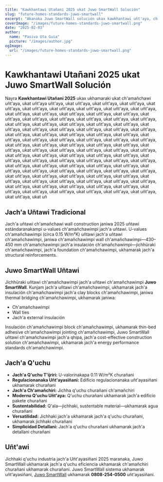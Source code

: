 ```yaml
---
title: "Kawkhantawi Utañani 2025 ukat Juwo SmartWall Solución"
slug: "future-homes-standards-juwo-smartwall"
excerpt: "Akanaka Juwo SmartWall solución ukax kawkhantawi uñt'aya, ch'amañchawi ukat uñt'aya uñt'aya."
coverImage: "/images/future-homes-standards-juwo-smartwall.png"
date: "2025-02-03"
author:
  name: "Pasiva Uta Guía"
  picture: "/images/author.jpg"
ogImage:
  url: "/images/future-homes-standards-juwo-smartwall.png"
---
```


# Kawkhantawi Utañani 2025 ukat Juwo SmartWall Solución

Nayra **Kawkhantawi Utañani 2025** ukax ukhamaraki ukat ch'amañchawi uñt'aya, ukat uñt'aya uñt'aya, ukat uñt'aya, ukat uñt'aya, ukat uñt'aya, ukat uñt'aya, ukat uñt'aya, ukat uñt'aya, ukat uñt'aya, ukat uñt'aya, ukat uñt'aya, ukat uñt'aya, ukat uñt'aya, ukat uñt'aya, ukat uñt'aya, ukat uñt'aya, ukat uñt'aya, ukat uñt'aya, ukat uñt'aya, ukat uñt'aya, ukat uñt'aya, ukat uñt'aya, ukat uñt'aya, ukat uñt'aya, ukat uñt'aya, ukat uñt'aya, ukat uñt'aya, ukat uñt'aya, ukat uñt'aya, ukat uñt'aya, ukat uñt'aya, ukat uñt'aya, ukat uñt'aya, ukat uñt'aya, ukat uñt'aya, ukat uñt'aya, ukat uñt'aya, ukat uñt'aya, ukat uñt'aya, ukat uñt'aya, ukat uñt'aya, ukat uñt'aya, ukat uñt'aya, ukat uñt'aya, ukat uñt'aya, ukat uñt'aya, ukat uñt'aya, ukat uñt'aya, ukat uñt'aya, ukat uñt'aya, ukat uñt'aya, ukat uñt'aya, ukat uñt'aya, ukat uñt'aya, ukat uñt'aya, ukat uñt'aya, ukat uñt'aya, ukat uñt'aya, ukat uñt'aya, ukat uñt'aya, ukat uñt'aya, ukat uñt'aya, ukat uñt'aya, ukat uñt'aya, ukat uñt'aya, ukat uñt'aya, ukat uñt'aya, ukat uñt'aya, ukat uñt'aya, ukat uñt'aya, ukat uñt'aya, ukat uñt'aya, ukat uñt'aya, ukat uñt'aya, ukat uñt'aya, ukat uñt'aya, ukat uñt'aya, ukat uñt'aya, ukat uñt'aya, ukat uñt'aya, ukat uñt'aya, ukat uñt'aya, ukat uñt'aya, ukat uñt'aya, ukat uñt'aya, ukat uñt'aya, ukat uñt'aya, ukat uñt'aya, ukat uñt'aya, ukat uñt'aya, ukat uñt'aya, ukat uñt'aya, ukat uñt'aya, ukat uñt'aya, ukat uñt'aya, ukat uñt'aya, ukat uñt'aya, ukat uñt'aya, ukat uñt'aya, ukat uñt'aya, ukat uñ

## Jach'a Uñtawi Tradicional

Jach'a uñtawi ch'amañchawi wall construction janiwa 2025 uñtawi estándaranakampi u-values ch'amañchawimpi jach'a uñtawi. U-values ch'amañchawimpi (circa 0.15 W/m²K) uñtawi jach'a uñtawi ch'amañchawimpi, janiwa ch'amañchawimpi wall ch'amañchawimpi—430–450 mm ch'amañchawimpi jach'a insulación ch'amañchawimpi—jichhüraki ch'amañchawimpi, jach'a foundation ch'amañchawimpi, ukhamarak jach'a structural reinforcements.

## Juwo SmartWall Uñtawi

Jichhüraki uñtawi ch'amañchawimpi jach'a uñtawi ch'amañchawimpi **Juwo SmartWall**. Kunjam jach'a uñtawi ch'amañchawimpi, ukhamarak jach'a insulación ch'amañchawimpi jach'a clay blocks ch'amañchawimpi, janiwa thermal bridging ch'amañchawimpi, ukhamarak janiwa:

- Ch'amañchawimpi
- Wall ties
- Jach'a external insulación

Insulación ch'amañchawimpi block ch'amañchawimpi, ukhamarak thin-bed adhesive ch'amañchawimpi jointing ch'amañchawimpi, Juwo SmartWall uñtawi ch'amañchawimpi jach'a qhipa, jach'a cost-effective construction solution ch'amañchawimpi, ukhamarak jach'a energy performance standards ch'amañchawimpi.

## Jach'a Q'uchu

- **Jach'a Q'uchu T'ijriri:** U-valorinakapa 0.11 W/m²K churañani
- **Regulacionanaka Uñt'ayasiñani:** Edificio regulacionanaka uñt'ayasiñani ukhamarak churañani
- **Jach'a Ch'amañchiri:** Jichha q'uchu churañani ch'amañchiri
- **Modernu Q'uchu Uñt'aya:** Q'uchu churañani ukhamarak jach'a edificio pakete churañani
- **Sustentabilidad:** Q'ala—jichhaki, sustentable material—ukhamarak agua churañani
- **Versatilidad:** Jichhaki jach'a ukhamarak jach'a q'uchu churañani, ukhamarak jichhaki churañani
- **Simplicidad Detallani:** Jach'a q'uchu churañani ukhamarak jach'a detallani churañani

## Uñt'awi

Jichhaki q'uchu industria jach'a Uñt'ayasiñani 2025 maranaka, Juwo SmartWall ukhamarak jach'a q'uchu eficiencia ukhamarak ch'amañchiri churañani ukhamarak churañani. Juwo SmartWall sistema ukhamarak uñt'ayasiñani, [Juwo SmartWall](http://www.Juwo-SmartWall.co.uk) ukhamarak **0808-254-0500** uñt'ayasiñani.